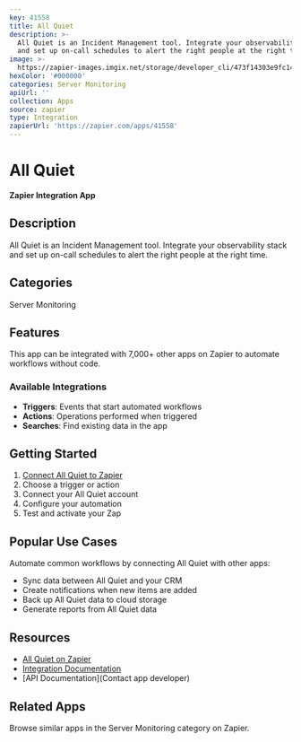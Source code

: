 ```yaml
---
key: 41558
title: All Quiet
description: >-
  All Quiet is an Incident Management tool. Integrate your observability stack
  and set up on-call schedules to alert the right people at the right time.
image: >-
  https://zapier-images.imgix.net/storage/developer_cli/473f14303e9fc141237de6f183e6fb56.png?auto=format%2Ccompress&ixlib=python-3.0.0&q=50
hexColor: '#000000'
categories: Server Monitoring
apiUrl: ''
collection: Apps
source: zapier
type: Integration
zapierUrl: 'https://zapier.com/apps/41558'
---
```

# All Quiet

**Zapier Integration App**

## Description

All Quiet is an Incident Management tool. Integrate your observability stack and set up on-call schedules to alert the right people at the right time.

## Categories

Server Monitoring

## Features

This app can be integrated with 7,000+ other apps on Zapier to automate workflows without code.

### Available Integrations

- **Triggers**: Events that start automated workflows
- **Actions**: Operations performed when triggered
- **Searches**: Find existing data in the app

## Getting Started

1. [Connect All Quiet to Zapier](https://zapier.com/apps/41558)
2. Choose a trigger or action
3. Connect your All Quiet account
4. Configure your automation
5. Test and activate your Zap

## Popular Use Cases

Automate common workflows by connecting All Quiet with other apps:

- Sync data between All Quiet and your CRM
- Create notifications when new items are added
- Back up All Quiet data to cloud storage
- Generate reports from All Quiet data

## Resources

- [All Quiet on Zapier](https://zapier.com/apps/41558)
- [Integration Documentation](https://zapier.com/apps/41558/integrations)
- [API Documentation](Contact app developer)

## Related Apps

Browse similar apps in the Server Monitoring category on Zapier.

